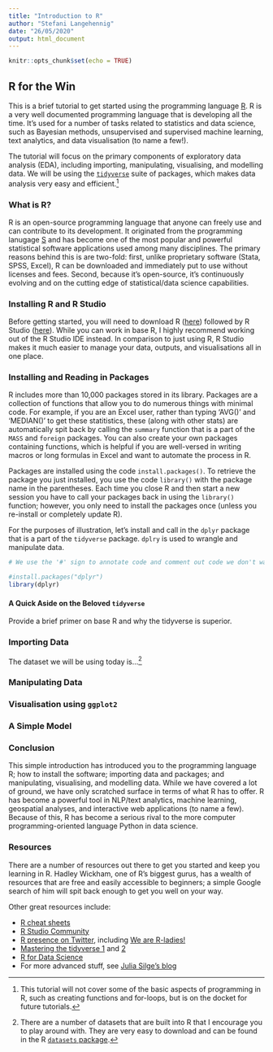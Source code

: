 ```yaml
---
title: "Introduction to R"
author: "Stefani Langehennig"
date: "26/05/2020"
output: html_document
---
```


```r
knitr::opts_chunk$set(echo = TRUE)
```

## R for the Win

This is a brief tutorial to get started using the programming language [R](https://www.r-project.org/about.html). R is a very well documented programming language that is developing all the time. It's used for a number of tasks related to statistics and data science, such as Bayesian methods, unsupervised and supervised machine learning, text analytics, and data visualisation (to name a few!). 

The tutorial will focus on the primary components of exploratory data analysis (EDA), including importing, manipulating, visualising, and modelling data. We will be using the [`tidyverse`](https://www.tidyverse.org/) suite of packages, which makes data analysis very easy and efficient.^[This tutorial will not cover some of the basic aspects of programming in R, such as creating functions and for-loops, but is on the docket for future tutorials.] 

### What is R?

R is an open-source programming language that anyone can freely use and can contribute to its development. It originated from the programming lanugage [S](https://bookdown.org/rdpeng/rprogdatascience/history-and-overview-of-r.html) and has become one of the most popular and powerful statistical software applications used among many disciplines. The primary reasons behind this is are two-fold: first, unlike proprietary software (Stata, SPSS, Excel), R can be downloaded and immediately put to use without licenses and fees. Second, because it's open-source, it's continuously evolving and on the cutting edge of statistical/data science capabilities.


### Installing R and R Studio

Before getting started, you will need to download R ([here](https://www.r-project.org/)) followed by R Studio ([here](https://rstudio.com/products/rstudio/download/)). While you can work in base R, I highly recommend working out of the R Studio IDE instead. In comparison to just using R, R Studio makes it much easier to manage your data, outputs, and visualisations all in one place. 

### Installing and Reading in Packages

R includes more than 10,000 packages stored in its library. Packages are a collection of functions that allow you to do numerous things with minimal code. For example, if you are an Excel user, rather than typing 'AVG()' and 'MEDIAN()' to get these statitistics, these (along with other stats) are automatically spit back by calling the `summary` function that is a part of the `MASS` and `foreign` packages. You can also create your own packages containing functions, which is helpful if you are well-versed in writing macros or long formulas in Excel and want to automate the process in R.

Packages are installed using the code `install.packages()`. To retrieve the package you just installed, you use the code `library()` with the package name in the parentheses. Each time you close R and then start a new session you have to call your packages back in using the `library()` function; however, you only need to install the packages once (unless you re-install or completely update R).

For the purposes of illustration, let's install and call in the `dplyr` package that is a part of the `tidyverse` package. `dplry` is used to wrangle and manipulate data.

```r
# We use the '#' sign to annotate code and comment out code we don't want to run. I've already installed this package so I'm going to comment it out here.

#install.packages("dplyr")
library(dplyr)

```


#### A Quick Aside on the Beloved `tidyverse`

Provide a brief primer on base R and why the tidyverse is superior. 

### Importing Data

The dataset we will be using today is...^[There are a number of datasets that are built into R that I encourage you to play around with. They are very easy to download and can be found in the R [`datasets` package](https://stat.ethz.ch/R-manual/R-devel/library/datasets/html/00Index.html).]

### Manipulating Data

### Visualisation using `ggplot2` 

### A Simple Model

### Conclusion

This simple introduction has introduced you to the programming language R; how to install the software; importing data and packages; and manipulating, visualising, and modelling data. While we have covered a lot of ground, we have only scratched surface in terms of what R has to offer. R has become a powerful tool in NLP/text analytics, machine learning, geospatial analyses, and interactive web applications (to name a few). Because of this, R has become a serious rival to the more computer programming-oriented language Python in data science.

### Resources

There are a number of resources out there to get you started and keep you learning in R. Hadley Wickham, one of R's biggest gurus, has a wealth of resources that are free and easily accessible to beginners; a simple Google search of him will spit back enough to get you well on your way. 

Other great resources include:

* [R cheat sheets](https://rstudio.com/resources/cheatsheets/)
* [R Studio Community](https://community.rstudio.com/)
* [R presence on Twitter](https://twitter.com/Rbloggers), including [We are R-ladies!](https://twitter.com/WeAreRLadies)
* [Mastering the tidyverse 1](https://www.tidyverse.org/learn/) and [2](https://moderndive.com/)
* [R for Data Science](https://r4ds.had.co.nz/)
* For more advanced stuff, see [Julia Silge's blog](https://juliasilge.com/blog/)

